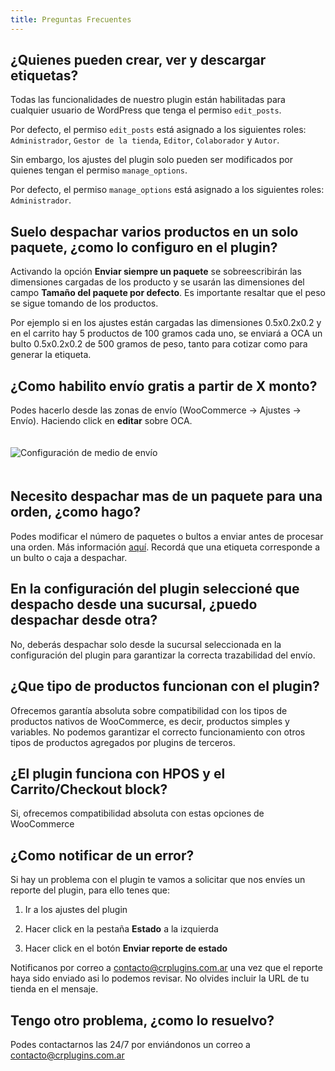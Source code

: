 ```yaml
---
title: Preguntas Frecuentes
---
```



## ¿Quienes pueden crear, ver y descargar etiquetas?

Todas las funcionalidades de nuestro plugin están habilitadas para cualquier usuario de WordPress que tenga el permiso `edit_posts`.

Por defecto, el permiso `edit_posts` está asignado a los siguientes roles: `Administrador`, `Gestor de la tienda`, `Editor`, `Colaborador` y `Autor`.

Sin embargo, los ajustes del plugin solo pueden ser modificados por quienes tengan el permiso `manage_options`.

Por defecto, el permiso `manage_options` está asignado a los siguientes roles: `Administrador`.

## Suelo despachar varios productos en un solo paquete, ¿como lo configuro en el plugin?

Activando la opción **Enviar siempre un paquete** se sobreescribirán las dimensiones cargadas de los producto y se usarán las dimensiones del campo **Tamaño del paquete por defecto**. Es importante resaltar que el peso se sigue tomando de los productos. 

Por ejemplo si en los ajustes están cargadas las dimensiones 0.5x0.2x0.2 y en el carrito hay 5 productos de 100 gramos cada uno, se enviará a OCA un bulto 0.5x0.2x0.2 de 500 gramos de peso, tanto para cotizar como para generar la etiqueta.

## ¿Como habilito envío gratis a partir de X monto?

Podes hacerlo desde las zonas de envío (WooCommerce -> Ajustes -> Envío). Haciendo click en **editar** sobre OCA.  

<Image src={instanceSettings} style="margin: 20px auto;" alt="Configuración de medio de envío" />

## Necesito despachar mas de un paquete para una orden, ¿como hago?

Podes modificar el número de paquetes o bultos a enviar antes de procesar una orden. Más información [aquí](/oca/ordenes#modificar-n%C3%BAmero-de-paquetes-a-enviar). Recordá que una etiqueta corresponde a un bulto o caja a despachar.

## En la configuración del plugin seleccioné que despacho desde una sucursal, ¿puedo despachar desde otra?

No, deberás despachar solo desde la sucursal seleccionada en la configuración del plugin para garantizar la correcta trazabilidad del envío.

## ¿Que tipo de productos funcionan con el plugin?

Ofrecemos garantía absoluta sobre compatibilidad con los tipos de productos nativos de WooCommerce, es decir, productos simples y variables. No podemos garantizar el correcto funcionamiento con otros tipos de productos agregados por plugins de terceros.

## ¿El plugin funciona con HPOS y el Carrito/Checkout block?

Si, ofrecemos compatibilidad absoluta con estas opciones de WooCommerce

## ¿Como notificar de un error?

Si hay un problema con el plugin te vamos a solicitar que nos envíes un reporte del plugin, para ello tenes que:

<Steps>

1. Ir a los ajustes del plugin

2. Hacer click en la pestaña **Estado** a la izquierda

3. Hacer click en el botón **Enviar reporte de estado**

</Steps>

Notificanos por correo a [contacto@crplugins.com.ar](mailto:contacto@crplugins.com.ar) una vez que el reporte haya sido enviado asi lo podemos revisar. No olvides incluir la URL de tu tienda en el mensaje.

## Tengo otro problema, ¿como lo resuelvo?

Podes contactarnos las 24/7 por enviándonos un correo a [contacto@crplugins.com.ar](mailto:contacto@crplugins.com.ar)